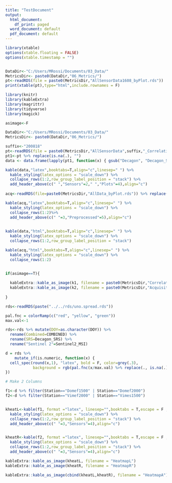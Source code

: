 ```yaml
---
title: "TestDocument"
output:
  html_document:
    df_print: paged
  word_document: default
  pdf_document: default
---
```


```r

library(xtable)
options(xtable.floating = FALSE)
options(xtable.timestamp = "")


DataDir<-"C:/Users/MRossi/Documents/03_Data/"
MetricsDir<- paste0(DataDir,"06_Metrics/")
pt<-readRDS(file = paste0(MetricsDir,"AllSensorData1608_byPlot.rds"))
print(xtable(pt),type="html",include.rownames = F)

```

```r

library(knitr)
library(kableExtra)
library(magrittr)
library(tidyverse)
library(magick)

asimage<-F

DataDir<-"C:/Users/MRossi/Documents/03_Data/"
MetricsDir<- paste0(DataDir,"06_Metrics/")

suffix<-"200818"
pt<-readRDS(file = paste0(MetricsDir,"AllSensorData",suffix,"_CorrelationAll.rds"))
pt1<-pt %>% replace(is.na(.), "")
data <- data.frame(lapply(pt1, function(x) { gsub("Decagon", "Decagon_SRS", x)}))

kable(data,"latex",booktabs=T,align="c",linesep=" ") %>% 
  kable_styling(latex_options = "scale_down") %>% 
  collapse_rows(1:2,row_group_label_position = "stack") %>% 
  add_header_above(c(" ","Sensors"=2," ","Plots"=4),align="c")
  
acq<-readRDS(file=paste0(MetricsDir,"AllData_byPlot.rds")) %>% replace(is.na(.), "")

kable(acq,"latex",booktabs=T,align="c",linesep=" ") %>% 
  kable_styling(latex_options = "scale_down") %>% 
  collapse_rows(1:2)%>% 
  add_header_above(c(" "=3,"Preprocessed"=5),align="c") 
  

kable(data,"html",booktabs=T,align="c",linesep=" ") %>% 
  kable_styling(latex_options = "scale_down") %>% 
  collapse_rows(1:2,row_group_label_position = "stack")

kable(acq,"html",booktabs=T,align="c",linesep=" ") %>% 
  kable_styling(latex_options = "scale_down") %>% 
  collapse_rows(1:2)


if(asimage==T){
  
  kableExtra::kable_as_image(k1, filename = paste0(MetricsDir,"Correlation_Table_All_byPlot"))
  kableExtra::kable_as_image(k2, filename = paste0(MetricsDir,"Acquisition_Table_All_byPlot"))
  
}

```


```r

rds<-readRDS(paste("../../rds/uno.spread.rds"))

pal.fnc = colorRamp(c("red", "yellow", "green"))
max.val<-1

rds<-rds %>% mutate(DOY=as.character(DOY)) %>% 
  rename(Combined=COMBINED) %>% 
  rename(SRS=Decagon_SRS) %>% 
  rename("Sentinel 2"=Sentinel2_MSI)

d = rds %>%
    mutate_if(is.numeric, function(x) {
  cell_spec(round(x,1), "latex", bold = F, color=grey(.3),
            background = rgb(pal.fnc(x/max.val) %>% replace(., is.na(.), 200), maxColorValue=255))
}) 

# Make 2 Columns

f1<-d %>% filter(Station=="Domef1500" | Station=="Domef2000")
f2<-d %>% filter(Station=="Vimef2000" | Station=="Vimes1500")


kheatL<-kable(f1, format ="latex", linesep="",booktabs = T,escape = F ,align = "c") %>% 
  kable_styling(latex_options = "scale_down") %>% 
  collapse_rows(1:2,row_group_label_position = "stack") %>% 
  add_header_above(c(" "=3,"Sensors"=4),align="c")


kheatR<-kable(f2, format ="latex", linesep="",booktabs = T,escape = F ,align = "c") %>% 
  kable_styling(latex_options = "scale_down") %>% 
  collapse_rows(1:2,row_group_label_position = "stack") %>% 
  add_header_above(c(" "=3,"Sensors"=4),align="c")

kableExtra::kable_as_image(kheatL, filename = "HeatmapL")
kableExtra::kable_as_image(kheatR, filename = "HeatmapR")

kableExtra::kable_as_image(cbind(kheatL,kheatR), filename = "HeatmapA")

```




